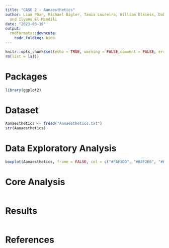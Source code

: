 ```yaml
---
title: "CASE 2 - Aanaesthetics"
author: Liam Phan, Michael Bigler, Tania Loureiro, William Elkiess, Dakota Cuellar
  and Ilyana El Mendili
date: "2023-03-10"
output: 
  rmdformats::downcute:
    code_folding: hide
---
```


```r

knitr::opts_chunk$set(echo = TRUE, warning = FALSE,comment = FALSE, error = FALSE)
rm(list = ls())

```

# Packages

```r

library(ggplot2)

```

# Dataset

```r

Aanaesthetics <- fread("Aanaesthetics.txt")
str(Aanaesthetics)

```

# Data Exploratory Analysis

```r

boxplot(Aanaesthetics, frame = FALSE, col = c("#FAF3DD", "#B8F2E6", "#FFA69E","#5E6472"),xlab = "Anaesthetics", ylab = "Minutes", main = "Reversal of Anaesthetic")

```

# Core Analysis

```r




```

# Results

```r



```

# References
